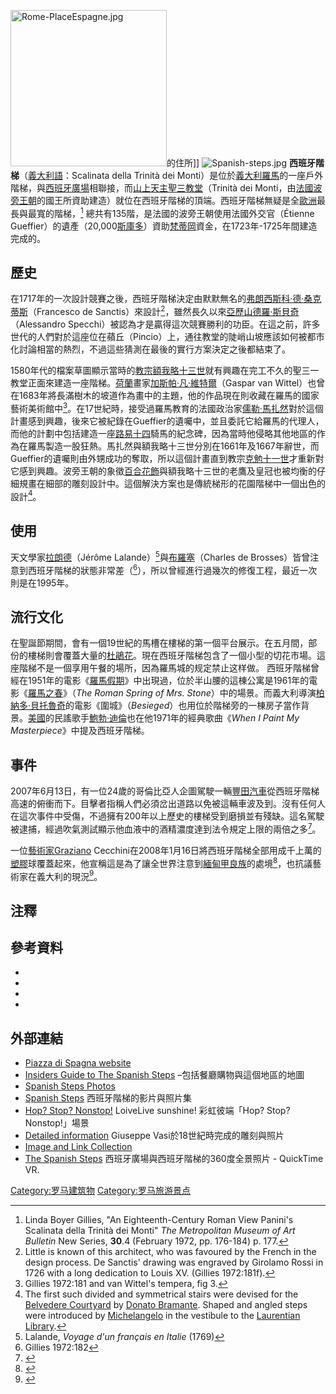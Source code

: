 [[File:Rome-PlaceEspagne.jpg|250px]]的住所]]
[[File:Spanish-steps.jpg|thumbnail]]
'''西班牙階梯'''（[[義大利語|義大利語]]：Scalinata della Trinità dei Monti）是位於[[義大利|義大利]][[羅馬市|羅馬]]的一座戶外階梯，與[[西班牙廣場|西班牙廣場]]相聯接，而[[山上天主聖三教堂|山上天主聖三教堂]]（Trinità dei Monti，由[[法國|法國]][[波旁王朝|波旁王朝]]的國王所資助建造）就位在西班牙階梯的頂端。西班牙階梯無疑是全[[歐洲|歐洲]]最長與最寬的階梯，<ref>Linda Boyer Gillies, "An Eighteenth-Century Roman View Panini's Scalinata della Trinità dei Monti" ''The Metropolitan Museum of Art Bulletin'' New Series, '''30'''.4 (February 1972, pp. 176-184) p. 177.</ref> 總共有135階，是法國的波旁王朝使用法國外交官（Étienne Gueffier）的遺產（20,000[[斯庫多|斯庫多]]）資助[[梵蒂岡|梵蒂岡]]資金，在1723年-1725年間建造完成的。

==歷史==
在1717年的一次設計競賽之後，西班牙階梯決定由默默無名的[[弗朗西斯科·德·桑克蒂斯|弗朗西斯科·德·桑克蒂斯]]（Francesco de Sanctis）來設計<ref>Little is known of this architect, who was favoured by the French in the design process. De Sanctis' drawing was engraved by Girolamo Rossi in 1726 with a long dedication to Louis XV. (Gillies 1972:181f).</ref>，雖然長久以來[[亞歷山德羅·斯貝奇|亞歷山德羅·斯貝奇]]（Alessandro Specchi）被認為才是贏得這次競賽勝利的功臣。在這之前，許多世代的人們對於這座位在蘋丘（Pincio）上，通往教堂的陡峭山坡應該如何被都市化討論相當的熱烈，不過這些猜測在最後的實行方案決定之後都結束了。

1580年代的檔案草圖顯示當時的[[教宗|教宗]][[額我略十三世|額我略十三世]]就有興趣在完工不久的聖三一教堂正面來建造一座階梯。[[荷蘭|荷蘭]]畫家[[加斯帕·凡·維特爾|加斯帕·凡·維特爾]]（Gaspar van Wittel）也曾在1683年將長滿樹木的坡道作為畫中的主題，他的作品現在則收藏在羅馬的國家藝術美術館中<ref> Gillies 1972:181 and van Wittel's tempera, fig 3.</ref>。在17世紀時，接受過羅馬教育的法國政治家[[儒勒·馬扎然|儒勒·馬扎然]]對於這個計畫感到興趣，後來它被紀錄在Gueffier的遺囑中，並且委託它給羅馬的代理人，而他的計劃中包括建造一座[[路易十四|路易十四]]騎馬的紀念碑，因為當時他侵略其他地區的作為在羅馬製造一股狂熱。馬扎然與額我略十三世分別在1661年及1667年辭世，而Gueffier的遺囑則由外甥成功的奪取，所以這個計畫直到教宗[[克勉十一世|克勉十一世]]才重新對它感到興趣。波旁王朝的象徵[[百合花飾|百合花飾]]與額我略十三世的老鷹及皇冠也被均衡的仔細規畫在細部的雕刻設計中。這個解決方案也是傳統梯形的花園階梯中一個出色的設計<ref> The first such divided and symmetrical stairs were devised for the [[Cortile_del_Belvedere|Belvedere Courtyard]] by [[Donato_Bramante|Donato Bramante]]. Shaped and angled steps were introduced by [[Michelangelo|Michelangelo]] in the vestibule to the [[Laurentian_Library|Laurentian Library]].</ref>。

==使用==
天文學家[[拉朗德|拉朗德]]（Jérôme Lalande）<ref>Lalande, ''Voyage d'un français en Italie'' (1769)</ref>與[[布羅塞|布羅塞]]（Charles de Brosses）皆曾注意到西班牙階梯的狀態非常差（<ref>Gillies 1972:182</ref>），所以曾經進行過幾次的修復工程，最近一次則是在1995年。

==流行文化==

在聖誕節期間，會有一個19世紀的馬槽在樓梯的第一個平台展示。在五月間，部份的樓梯則會覆蓋大量的[[杜鵑花|杜鵑花]]。現在西班牙階梯包含了一個小型的切花市場。這座階梯不是一個享用午餐的場所，因為羅馬城的规定禁止这样做。
西班牙階梯曾經在1951年的電影《[[羅馬假期|羅馬假期]]》中出現過，位於半山腰的這棟公寓是1961年的電影《[[羅馬之春|羅馬之春]]》（''The Roman Spring of Mrs. Stone''）中的場景。而義大利導演[[柏納多·貝托魯奇|柏納多·貝托魯奇]]的電影《圍城》（''Besieged''）也用位於階梯旁的一棟房子當作背景。[[美國|美國]]的民謠歌手[[鮑勃·迪倫|鮑勃·迪倫]]也在他1971年的經典歌曲《''When I Paint My Masterpiece''》中提及西班牙階梯。

==事件==
2007年6月13日，有一位24歲的哥倫比亞人企圖駕駛一輛[[豐田汽車|豐田汽車]]從西班牙階梯高速的俯衝而下。目擊者指稱人們必須岔出道路以免被這輛車波及到。沒有任何人在這次事件中受傷，不過擁有200年以上歷史的樓梯受到磨損並有殘缺。這名駕駛被逮捕，經過吹氣測試顯示他血液中的酒精濃度達到法令規定上限的兩倍之多<ref>{{Cite web |url=http://www.msnbc.msn.com/id/19207930/ |title=存档副本 |access-date=2008-04-01 |archive-date=2012-10-26 |archive-url=https://web.archive.org/web/20121026021855/http://www.msnbc.msn.com/id/19207930/ |dead-url=no }}</ref>。

一位[[藝術家|藝術家]]Graziano Cecchini在2008年1月16日將西班牙階梯全部用成千上萬的[[塑膠|塑膠]]球覆蓋起來，他宣稱這是為了讓全世界注意到[[緬甸|緬甸]][[甲良族|甲良族]]的處境<ref>{{Cite web |url=http://news.bbc.co.uk/2/hi/also_in_the_news/7192196.stm |title=Officials unamused by Rome stunt |access-date=2008-04-01 |archive-date=2019-11-28 |archive-url=https://web.archive.org/web/20191128081206/http://news.bbc.co.uk/2/hi/also_in_the_news/7192196.stm |dead-url=no }}</ref>，也抗議藝術家在義大利的現況<ref>{{Cite web |url=http://thelede.blogs.nytimes.com/2008/01/16/a-ball-bonanza-at-the-spanish-steps/?hp |title=NY Times Coverage on the colored ball cascade |access-date=2008-04-01 |archive-date=2014-12-21 |archive-url=https://web.archive.org/web/20141221154952/http://thelede.blogs.nytimes.com/2008/01/16/a-ball-bonanza-at-the-spanish-steps/?hp |dead-url=no }}</ref>。

==注釋==
{{reflist}}

==參考資料==
*{{cite book|first= Carlo Alberto |last=Ferrari di Valbona |title=I viventi diritti dell’Italia a palazzo Farnese alla scalinata ed alla Trinità dei Monti in Roma|location=Rome|publisher=Edizioni d’Arte|year=1965}}
*{{cite journal|first= Pio |last=Pecchiai|title=Regesti dei documenti patrimoniali del Convento Romano della Trinità dei Monti|journal=Archivi|issue=25|pages=pp. 406-423|year=1958}}
*{{cite book|first=Claudio |last=Rendina|title=Enciclopedia di Roma|publisher=Newton Compton|location=Rome|year=2000}}
*{{cite book|first=Luigi |last=Salerno|title=Piazza di Spagna|location=Naples|year=1967}}

==外部連結==
{{Commons|Spanish Steps}}
*[http://www.piazzadispagna.it/ Piazza di Spagna website] {{Wayback|url=http://www.piazzadispagna.it/ |date=20210226101212 }}
*[https://web.archive.org/web/20080325160055/http://www.rome-accom.com/rome-guide/rome-area-guides/spanish-steps-guide/default.aspx Insiders Guide to The Spanish Steps] –包括餐廳購物與這個地區的地圖
*[http://www.romestate.it/fotobook_event.php?id=17&lang=eng Spanish Steps Photos]{{Webarchive|url=https://archive.is/20060603072554/http://www.romestate.it/fotobook_event.php?id=17&lang=eng |date=2006-06-03 }}
*[http://www.italyguides.it/us/roma/spanish_steps.htm Spanish Steps] {{Wayback|url=http://www.italyguides.it/us/roma/spanish_steps.htm |date=20060511124557 }} 西班牙階梯的影片與照片集
*[https://www.youtube.com/watch?v=6MtVoB9qhIs Hop? Stop? Nonstop! ] {{Wayback|url=https://www.youtube.com/watch?v=6MtVoB9qhIs |date=20201204065437 }}  LoiveLive sunshine! 彩虹彼端「Hop? Stop? Nonstop!」場景
*[http://www.romeartlover.it/Vasi40.html Detailed information] {{Wayback|url=http://www.romeartlover.it/Vasi40.html |date=20180520155643 }} Giuseppe Vasi於18世紀時完成的雕刻與照片
*[http://travel.duchs.com/Italy/Rome/See/Spanish_Steps/ Image and Link Collection]{{dead link|date=2018年4月 |bot=InternetArchiveBot |fix-attempted=yes }}
*[http://www.panoramas.dk/fullscreen5/f3_rome.html The Spanish Steps]{{Wayback|url=http://www.panoramas.dk/fullscreen5/f3_rome.html |date=20130701063109 }} 西班牙廣場與西班牙階梯的360度全景照片 - QuickTime VR.
{{Geolinks-Europe-buildingscale|41.905990|12.483183}}
{{Authority control}}

[[Category:罗马建筑物|Category:罗马建筑物]]
[[Category:罗马旅游景点|Category:罗马旅游景点]]